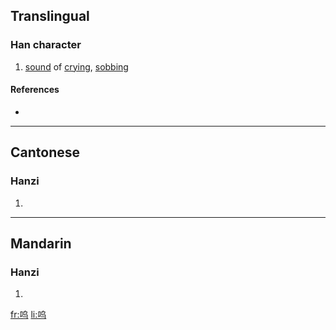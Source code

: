 {{also|嗚}}
==Translingual==

===Han character===
{{Han char|rn=30|rad=口|as=04|sn=7|four=|canj=口心女一 (RPVM)}}

# [[sound]] of [[crying]], [[sobbing]]

====References====
* {{Han ref|kx=0181.191|hdz=10593.040|uh=545C|ud=21596}}

----

==Cantonese==

===Hanzi===
{{yue-hanzi|jyut=|y=[[wu1]]|tra=嗚}}

# {{defn|Cantonese}}

----

==Mandarin==

===Hanzi===
{{cmn-hanzi|tra=嗚|pin=[[chī]] ([[chi1]]), [[wū]] ([[wu1]])|wg=[[ch'ih1|ch'ih<sup>1</sup>]], [[wu1|wu<sup>1</sup>]]}}

# {{defn|Mandarin}}

[[fr:呜]]
[[li:呜]]